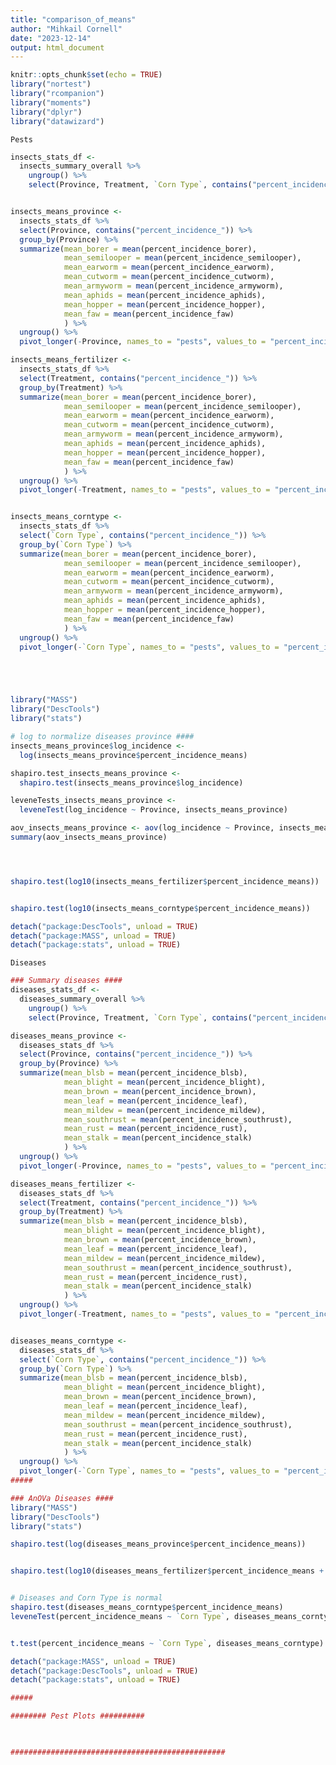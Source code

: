 ---
title: "comparison_of_means"
author: "Mihkail Cornell"
date: "2023-12-14"
output: html_document
---

```{r setup, include=FALSE}
knitr::opts_chunk$set(echo = TRUE)
library("nortest")
library("rcompanion")
library("moments")
library("dplyr")
library("datawizard")
```


```Pests```
```{r}
insects_stats_df <-
  insects_summary_overall %>%
    ungroup() %>%
    select(Province, Treatment, `Corn Type`, contains("percent_incidence_"))


insects_means_province <-
  insects_stats_df %>%
  select(Province, contains("percent_incidence_")) %>%
  group_by(Province) %>%
  summarize(mean_borer = mean(percent_incidence_borer),
            mean_semilooper = mean(percent_incidence_semilooper),
            mean_earworm = mean(percent_incidence_earworm),
            mean_cutworm = mean(percent_incidence_cutworm),
            mean_armyworm = mean(percent_incidence_armyworm),
            mean_aphids = mean(percent_incidence_aphids),
            mean_hopper = mean(percent_incidence_hopper),
            mean_faw = mean(percent_incidence_faw)
            ) %>%
  ungroup() %>%
  pivot_longer(-Province, names_to = "pests", values_to = "percent_incidence_means")

insects_means_fertilizer <-
  insects_stats_df %>%
  select(Treatment, contains("percent_incidence_")) %>%
  group_by(Treatment) %>%
  summarize(mean_borer = mean(percent_incidence_borer),
            mean_semilooper = mean(percent_incidence_semilooper),
            mean_earworm = mean(percent_incidence_earworm),
            mean_cutworm = mean(percent_incidence_cutworm),
            mean_armyworm = mean(percent_incidence_armyworm),
            mean_aphids = mean(percent_incidence_aphids),
            mean_hopper = mean(percent_incidence_hopper),
            mean_faw = mean(percent_incidence_faw)
            ) %>%
  ungroup() %>%
  pivot_longer(-Treatment, names_to = "pests", values_to = "percent_incidence_means")


insects_means_corntype <-
  insects_stats_df %>%
  select(`Corn Type`, contains("percent_incidence_")) %>%
  group_by(`Corn Type`) %>%
  summarize(mean_borer = mean(percent_incidence_borer),
            mean_semilooper = mean(percent_incidence_semilooper),
            mean_earworm = mean(percent_incidence_earworm),
            mean_cutworm = mean(percent_incidence_cutworm),
            mean_armyworm = mean(percent_incidence_armyworm),
            mean_aphids = mean(percent_incidence_aphids),
            mean_hopper = mean(percent_incidence_hopper),
            mean_faw = mean(percent_incidence_faw)
            ) %>%
  ungroup() %>%
  pivot_longer(-`Corn Type`, names_to = "pests", values_to = "percent_incidence_means")





library("MASS")
library("DescTools")
library("stats")

# log to normalize diseases province ####
insects_means_province$log_incidence <- 
  log(insects_means_province$percent_incidence_means)

shapiro.test_insects_means_province <- 
  shapiro.test(insects_means_province$log_incidence)

leveneTests_insects_means_province <- 
  leveneTest(log_incidence ~ Province, insects_means_province)

aov_insects_means_province <- aov(log_incidence ~ Province, insects_means_province)
summary(aov_insects_means_province)




shapiro.test(log10(insects_means_fertilizer$percent_incidence_means))


shapiro.test(log10(insects_means_corntype$percent_incidence_means))

detach("package:DescTools", unload = TRUE)
detach("package:MASS", unload = TRUE)
detach("package:stats", unload = TRUE)
```

```Diseases```
```{r}
### Summary diseases ####
diseases_stats_df <-
  diseases_summary_overall %>%
    ungroup() %>%
    select(Province, Treatment, `Corn Type`, contains("percent_incidence_")) 

diseases_means_province <-
  diseases_stats_df %>%
  select(Province, contains("percent_incidence_")) %>%
  group_by(Province) %>%
  summarize(mean_blsb = mean(percent_incidence_blsb),
            mean_blight = mean(percent_incidence_blight),
            mean_brown = mean(percent_incidence_brown),
            mean_leaf = mean(percent_incidence_leaf),
            mean_mildew = mean(percent_incidence_mildew),
            mean_southrust = mean(percent_incidence_southrust),
            mean_rust = mean(percent_incidence_rust),
            mean_stalk = mean(percent_incidence_stalk)
            ) %>%
  ungroup() %>%
  pivot_longer(-Province, names_to = "pests", values_to = "percent_incidence_means")

diseases_means_fertilizer <-
  diseases_stats_df %>%
  select(Treatment, contains("percent_incidence_")) %>%
  group_by(Treatment) %>%
  summarize(mean_blsb = mean(percent_incidence_blsb),
            mean_blight = mean(percent_incidence_blight),
            mean_brown = mean(percent_incidence_brown),
            mean_leaf = mean(percent_incidence_leaf),
            mean_mildew = mean(percent_incidence_mildew),
            mean_southrust = mean(percent_incidence_southrust),
            mean_rust = mean(percent_incidence_rust),
            mean_stalk = mean(percent_incidence_stalk)
            ) %>%
  ungroup() %>%
  pivot_longer(-Treatment, names_to = "pests", values_to = "percent_incidence_means")


diseases_means_corntype <-
  diseases_stats_df %>%
  select(`Corn Type`, contains("percent_incidence_")) %>%
  group_by(`Corn Type`) %>%
  summarize(mean_blsb = mean(percent_incidence_blsb),
            mean_blight = mean(percent_incidence_blight),
            mean_brown = mean(percent_incidence_brown),
            mean_leaf = mean(percent_incidence_leaf),
            mean_mildew = mean(percent_incidence_mildew),
            mean_southrust = mean(percent_incidence_southrust),
            mean_rust = mean(percent_incidence_rust),
            mean_stalk = mean(percent_incidence_stalk)
            ) %>%
  ungroup() %>%
  pivot_longer(-`Corn Type`, names_to = "pests", values_to = "percent_incidence_means")
#####

### AnOVa Diseases ####
library("MASS")
library("DescTools")
library("stats")

shapiro.test(log(diseases_means_province$percent_incidence_means))


shapiro.test(log10(diseases_means_fertilizer$percent_incidence_means + 2))


# Diseases and Corn Type is normal
shapiro.test(diseases_means_corntype$percent_incidence_means)
leveneTest(percent_incidence_means ~ `Corn Type`, diseases_means_corntype)


t.test(percent_incidence_means ~ `Corn Type`, diseases_means_corntype)

detach("package:MASS", unload = TRUE)
detach("package:DescTools", unload = TRUE)
detach("package:stats", unload = TRUE)

#####
```

```{r}
######## Pest Plots ##########


                                  
################################################

```

